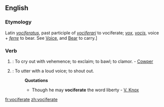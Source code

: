 ==English==

===Etymology===
Latin ''[[vociferatus]]'', past participle of ''[[vociferari]]'' to vociferate; ''[[vox]]'', ''[[vocis]]'', voice + ''[[ferre]]'' to bear.  See [[Voice]], and [[Bear]] to carry.]

===Verb===
{{en-infl-reg-other-e|vociferat|e}}

# {{intransitive}}: To cry out with vehemence; to exclaim; to bawl; to clamor. - [[Cowper]]
# {{transitive}}: To utter with a loud voice; to shout out.
#:'''Quotations'''
#:*Though he may '''vociferate''' the word liberty - [[V. Knox]]

[[fr:vociferate]]
[[zh:vociferate]]